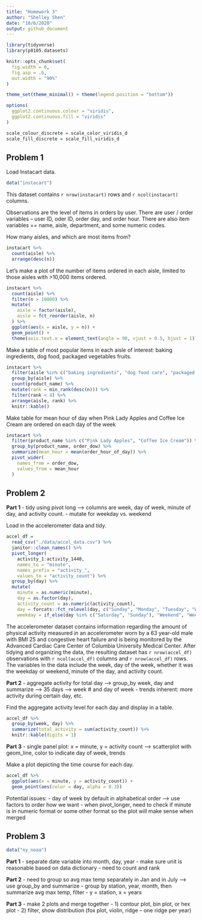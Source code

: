 ```yaml
---
title: "Homework 3"
author: "Shelley Shen"
date: "10/6/2020"
output: github_document
---
```


```r
library(tidyverse)
library(p8105.datasets)

knitr::opts_chunk$set(
  fig.width = 6,
  fig.asp = .6, 
  out.width = "90%"
)

theme_set(theme_minimal() + theme(legend.position = "bottom"))

options(
  ggplot2.continuous.colour = "viridis",
  ggplot2.continuous.fill = "viridis"
)

scale_colour_discrete = scale_color_viridis_d
scale_fill_discrete = scale_fill_viridis_d
```


## Problem 1

Load Instacart data. 

```r
data("instacart")
```

This dataset contains `r nrow(instacart)` rows and `r ncol(instacart)` columns. 

Observations are the level of items in orders by user. There are user / order variables -- user ID, oder ID, order day, and order hour. There are also item variables == name, aisle, department, and some numeric codes. 



How many aisles, and which are most items from?

```r
instacart %>% 
  count(aisle) %>% 
  arrange(desc(n))
```


Let's make a plot of the number of items ordered in each aisle, limited to those aisles with >10,000 items ordered. 

```r
instacart %>% 
  count(aisle) %>% 
  filter(n > 10000) %>% 
  mutate(
    aisle = factor(aisle),
    aisle = fct_reorder(aisle, n)
  ) %>% 
  ggplot(aes(x = aisle, y = n)) +
  geom_point() +
  theme(axis.text.x = element_text(angle = 90, vjust = 0.5, hjust = 1))
```

Make a table of most popular items in each aisle of interest: baking ingredients, dog food, packaged vegetables fruits.

```r
instacart %>% 
  filter(aisle %in% c("baking ingredients", "dog food care", "packaged vegetables fruits")) %>%
  group_by(aisle) %>% 
  count(product_name) %>%
  mutate(rank = min_rank(desc(n))) %>% 
  filter(rank < 4) %>% 
  arrange(aisle, rank) %>% 
  knitr::kable()
```


Make table for mean hour of day when Pink Lady Apples and Coffee Ice Cream are ordered on each day of the week

```r
instacart %>% 
  filter(product_name %in% c("Pink Lady Apples", "Coffee Ice Cream")) %>% 
  group_by(product_name, order_dow) %>% 
  summarize(mean_hour = mean(order_hour_of_day)) %>% 
  pivot_wider(
    names_from = order_dow,
    values_from = mean_hour
  )
```



## Problem 2

**Part 1**
- tidy using pivot long --> columns are week, day of week, minute of day, and activity count. 
- mutate for weekday vs. weekend

Load in the accelerometer data and tidy. 

```r
accel_df = 
  read_csv("./data/accel_data.csv") %>% 
  janitor::clean_names() %>% 
  pivot_longer(
    activity_1:activity_1440,
    names_to = "minute",
    names_prefix = "activity_",
    values_to = "activity_count") %>% 
  group_by(day) %>% 
  mutate(
    minute = as.numeric(minute), 
    day = as.factor(day),
    activity_count = as.numeric(activity_count),
    day = forcats::fct_relevel(day, c("Sunday", "Monday", "Tuesday", "Wednesday", "Thursday", "Friday", "Saturday")),
    weekday = if_else(day %in% c("Saturday", "Sunday"), "Weekend", "Weekday"))
```

The accelerometer dataset contains information regarding the amount of physical activity measured in an accelerometer worn by a 63 year-old male with BMI 25 and congestive heart failure and is being monitored by the Advanced Cardiac Care Center of Columbia University Medical Center. After tidying and organizing the data, the resulting dataset has `r nrow(accel_df)` observations with `r ncol(accel_df)` columns and `r nrow(accel_df)` rows. The variables in the data include the week, day of the week, whether it was the weekday or weekend, minute of the day, and activity count. 


**Part 2**
- aggregate activity for total day --> group_by week, day and summarize --> 35 days --> week # and day of week
- trends inherent: more activity during certain day, etc.


Find the aggregate activity level for each day and display in a table. 

```r
accel_df %>% 
  group_by(week, day) %>% 
  summarize(total_activity = sum(activity_count)) %>% 
  knitr::kable(digits = 1)
```


**Part 3**
- single panel plot: x = minute, y = activity count --> scatterplot with geom_line, color to indicate day of week, trends

Make a plot depicting the time course for each day. 

```r
accel_df %>% 
  ggplot(aes(x = minute, y = activity_count)) +
  geom_point(aes(color = day, alpha = 0.3))
```





Potential issues:
- day of week by default in alphabetical order --> use factors to order how we want
- when pivot_longer, need to check if minute is in numeric format or some other format so the plot will make sense when merged



## Problem 3

```r
data("ny_noaa")
```

**Part 1**
- separate date variable into month, day, year
- make sure unit is reasonable based on data dictionary
- need to count and rank

**Part 2**
- need to group so avg max temp separately in Jan and in July --> use group_by and summarize 
- group by station, year, month, then summarize avg max temp, filter
- y = station, x = years 


**Part 3**
- make 2 plots and merge together 
- 1) contour plot, bin plot, or hex plot
- 2) filter, show distribution (fox plot, violin, ridge -- one ridge per year)












